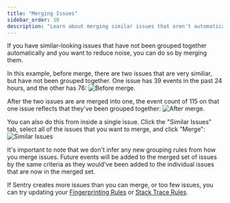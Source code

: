 ```yaml
---
title: "Merging Issues"
sidebar_order: 10
description: "Learn about merging similar issues that aren't automatically grouped."
---
```


If you have similar-looking issues that have not been grouped together automatically and you want to reduce noise, you can do so by merging them.

In this example, before merge, there are two issues that are very similiar, but have not been grouped together. One issue has 39 events in the past 24 hours, and the other has 76:
![Before merge.](before-merge.png)

After the two issues are are merged into one, the event count of 115 on that one issue reflects that they've been grouped together:
![After merge.](after-merge.png)

You can also do this from inside a single issue. Click the "Similar Issues" tab, select all of the issues that you want to merge, and click "Merge":
![Similar Issues](similar-issues.png)

It's important to note that we don't infer any new grouping rules from how you merge issues. Future events will be added to the merged set of issues by the same criteria as they would've been added to the individual issues that are now in the merged set.

If Sentry creates more issues than you can merge, or too few issues, you can try updating your [Fingerprinting Rules](/product/data-management-settings/event-grouping/fingerprint-rules/) or [Stack Trace Rules](/product/data-management-settings/event-grouping/stack-trace-rules/).
